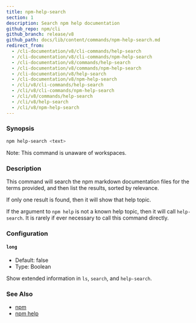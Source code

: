 ```yaml
---
title: npm-help-search
section: 1
description: Search npm help documentation
github_repo: npm/cli
github_branch: release/v8
github_path: docs/lib/content/commands/npm-help-search.md
redirect_from:
  - /cli-documentation/v8/cli-commands/help-search
  - /cli-documentation/v8/cli-commands/npm-help-search
  - /cli-documentation/v8/commands/help-search
  - /cli-documentation/v8/commands/npm-help-search
  - /cli-documentation/v8/help-search
  - /cli-documentation/v8/npm-help-search
  - /cli/v8/cli-commands/help-search
  - /cli/v8/cli-commands/npm-help-search
  - /cli/v8/commands/help-search
  - /cli/v8/help-search
  - /cli/v8/npm-help-search
---
```


### Synopsis

```bash
npm help-search <text>
```

Note: This command is unaware of workspaces.

### Description

This command will search the npm markdown documentation files for the terms provided, and then list the results, sorted by relevance.

If only one result is found, then it will show that help topic.

If the argument to `npm help` is not a known help topic, then it will call `help-search`. It is rarely if ever necessary to call this command directly.

### Configuration

#### `long`

- Default: false
- Type: Boolean

Show extended information in `ls`, `search`, and `help-search`.

### See Also

- [npm](/cli/v8/commands/npm)
- [npm help](/cli/v8/commands/npm-help)
